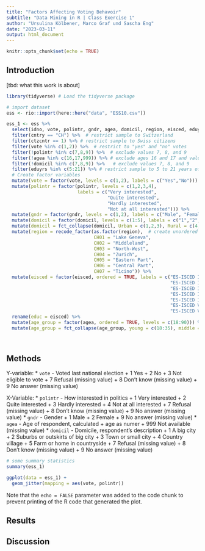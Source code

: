 ```yaml
---
title: "Factors Affecting Voting Behavoir"
subtitle: "Data Mining in R | Class Exercise 1"
author: "Ursulina Kölbener, Marco Graf und Sascha Eng"
date: "2023-03-11"
output: html_document
---
```


```r
knitr::opts_chunk$set(echo = TRUE)
```

## Introduction

[tbd: what this work is about]

```r
library(tidyverse) # Load the tidyverse package

# import dataset
ess <- rio::import(here::here("data", "ESS10.csv"))

ess_1 <- ess %>% 
  select(idno, vote, polintr, gndr, agea, domicil, region, eisced, eduyrs, cntry, ctzcntr) %>%  # select variables
  filter(cntry == "CH") %>%  # restrict sample to Switzerland
  filter(ctzcntr == 1) %>% # restrict sample to Swiss citizens 
  filter(vote %in% c(1,2)) %>%  # restrict to "yes" and "no" votes
  filter(!polintr %in% c(7,8,9)) %>%  # exclude values 7, 8, and 9
  filter(!agea %in% c(16,17,999)) %>% # exclude ages 16 and 17 and value 999
  filter(!domicil %in% c(7,8,9)) %>%   # exclude values 7, 8, and 9
  filter(eduyrs %in% c(5:21)) %>% # restrict sample to 5 to 21 years of education
  # Create factor variables 
  mutate(vote = factor(vote, levels = c(1,2), labels = c("Yes","No"))) %>% 
  mutate(polintr = factor(polintr, levels = c(1,2,3,4), 
                          labels = c("Very interested",
                                     "Quite interested",
                                     "Hardly interested",
                                     "Not at all interested"))) %>% 
  mutate(gndr = factor(gndr, levels = c(1,2), labels = c("Male", "Female"))) %>% # create binary factor 'gndr'
  mutate(domicil = factor(domicil, levels = c(1:5), labels = c("1","2","3","4","5"))) %>%  # create binary factor 'domicil'
  mutate(domicil = fct_collapse(domicil, Urban = c(1,2,3), Rural = c(4,5))) %>%  # collapse categories
  mutate(region = recode_factor(as.factor(region),  # create unordered factor 'region'
                                CH01 = "Lake Geneva",
                                CH02 = "Middleland",
                                CH03 = "North-West",
                                CH04 = "Zurich",
                                CH05 = "Eastern Part",
                                CH06 = "Central Part",
                                CH07 = "Ticino")) %>% 
  mutate(eisced = factor(eisced, ordered = TRUE, labels = c("ES-ISCED I",  # create ordered factor and name it 'educ'
                                                            "ES-ISCED II",
                                                            "ES-ISCED IIIb",
                                                            "ES-ISCED IIIa",
                                                            "ES-ISCED IV",
                                                            "ES-ISCED V1",
                                                            "ES-ISCED V2"))) %>% 
  rename(educ = eisced) %>% 
  mutate(age_group = factor(agea, ordered = TRUE, levels = c(18:90))) %>%  # create ordered factor 'age_group'
  mutate(age_group = fct_collapse(age_group, young = c(18:35), middle = c(36:55), older = c(56:90))) # collapse categories
 
 
```

## Methods

Y-variable: 
* `vote` - Voted last national election
  + 1	Yes
  + 2	No
  + 3	Not eligible to vote
  + 7	Refusal (missing value)
  + 8	Don't know (missing value)
  + 9	No answer (missing value)

X-Variable:
* `polintr` - How interested in politics
  + 1	Very interested
  + 2	Quite interested
  + 3	Hardly interested
  + 4	Not at all interested
  + 7	Refusal (missing value)
  + 8	Don't know (missing value)
  + 9	No answer (missing value)
* `gndr` - Gender
  + 1	Male
  + 2	Female
  + 9	No answer (missing value)
* `agea` - Age of respondent, calculated
  + age as numer
  + 999	Not available (missing value)
* `domicil` - Domicile, respondent's description
  + 1	A big city
  + 2	Suburbs or outskirts of big city
  + 3	Town or small city
  + 4	Country village
  + 5	Farm or home in countryside
  + 7	Refusal (missing value)
  + 8	Don't know (missing value)
  + 9	No answer (missing value)

```r
# some summary statistics
summary(ess_1)
```


```r
ggplot(data = ess_1) +
  geom_jitter(mapping = aes(vote, polintr))
```

Note that the `echo = FALSE` parameter was added to the code chunk to prevent printing of the R code that generated the plot.

## Results

## Discussion
